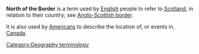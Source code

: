 '''North of the Border''' is a term used by [[English people|English]] people to refer to [[Scotland]], in relation to their country; see [[Anglo-Scottish border]].

It is also used by [[United States|Americans]] to describe the location of, or events in, [[Canada]].



{{Vocab-stub}} 

[[Category:Geography terminology]]
